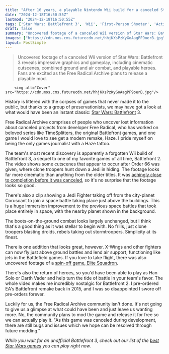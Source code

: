 ```yaml
---
title: "After 16 years, a playable Nintendo Wii build for a canceled Star Wars: Battlefront 3 game appears to have been found, and modders are going to finish it"
date: "2024-12-18T16:50:55Z"
lastmod: "2024-12-18T16:50:55Z"
tags: ['Star Wars: Battlefront 3', 'Wii', 'First-Person Shooter', 'Action', 'Star Wars']
draft: false
summary: "Uncovered footage of a canceled Wii version of Star Wars: Battlefront 3 reveals impressive graphics and gameplay, including cinematic cutscenes, combined ground and air combat, and playable heroes.  Fans are excited as the Free Radical Archive plans to release a playable mod."
images: ["https://cdn.mos.cms.futurecdn.net/hhjKXsPzKyGoAagPF9oerB.jpg"]
layout: PostSimple
---
```

> Uncovered footage of a canceled Wii version of Star Wars: Battlefront 3 reveals impressive graphics and gameplay, including cinematic cutscenes, combined ground and air combat, and playable heroes.  Fans are excited as the Free Radical Archive plans to release a playable mod.


        <img alt="Cover" src="https://cdn.mos.cms.futurecdn.net/hhjKXsPzKyGoAagPF9oerB.jpg"/>
        
History is littered with the corpses of games that never made it to the public, but thanks to a group of preservationists, we may have got a look at what would have been an instant classic: [Star Wars: Battlefront](https://www.gamesradar.com/star-wars-battlefront-review/) 3.

Free Radical Archive comprises of people who uncover lost information about canceled projects from developer Free Radical, who has worked on beloved series like TimeSplitters, the original Battlefront games, and one game I would love to see get a modern remake, Haze. I pride myself on being the only games journalist with a Haze tattoo.

The team's most recent discovery is apparently a forgotten Wii build of Battlefront 3, a sequel to one of my favorite games of all time, Battlefront 2. The video shows some cutscenes that appear to occur after Order 66 was given, where clone troopers hunt down a Jedi in hiding. The footage looks far more cinematic than anything from the older titles. It was [achingly close to completion before it was canceled](https://www.gamesradar.com/star-wars-fans-heartbroken-to-find-out-just-how-close-battlefront-3-was-to-releasing-before-it-was-canceled/), so it's no surprise that the footage looks so good.

There's also a clip showing a Jedi Fighter taking off from the city-planet Coruscant to join a space battle taking place just above the buildings. This is a huge immersion improvement to the previous space battles that took place entirely in space, with the nearby planet shown in the background.

The boots-on-the-ground combat looks largely unchanged, but I think that's a good thing as it was stellar to begin with. No frills, just clone troopers blasting droids, rebels taking out stormtroopers. Simplicity at its finest.

There is one addition that looks great, however. X-Wings and other fighters can now fly just above ground battles and lend air support, functioning like jets in the Battlefield games. If you love to take flight, there was also uncovered footage of a [spin-off game, Elite Squadron](https://www.gamesradar.com/newly-discovered-battlefront-3-test-build-turns-out-to-be-an-entirely-different-star-wars-game/).

There's also the return of heroes, so you'd have been able to play as Han Solo or Darth Vader and help turn the tide of battle in your team's favor. The whole video makes me incredibly nostalgic for Battlefront 2. I pre-ordered EA's Battlefront remake back in 2015, and I was so disappointed I swore off pre-orders forever.

Luckily for us, the Free Radical Archive community isn't done. It's not going to give us a glimpse at what could have been and just leave us wanting more. No, the community plans to mod the game and release it for free so we can actually play it. "As this game was canceled during development, there are still bugs and issues which we hope can be resolved through future modding."

*While you wait for an unofficial Battlefront 3, check out our list of the *[<em>best Star Wars games</em>](https://www.gamesradar.com/best-star-wars-games/)* you can play right now.*
        
